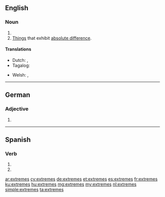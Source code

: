 {{also|extremés|extrêmes}}
==English==

===Noun===
{{head|en|noun plural form}}

# {{plural of|extreme|lang=en}}
# [[things|Things]] that exhibit [[absolute difference]].

====Translations====
{{trans-top|things that exhibit absolute difference}}
* Dutch: {{t+|nl|uitersten|n-p}}, {{t+|nl|extremen|n-p}}
* Tagalog: {{t|tl|mga sukdulan}}
{{trans-mid}}
* Welsh: {{t|cy|begwn}}, {{t|cy|begwn}}
{{trans-bottom}}

----

==German==

===Adjective===
{{head|de|adjective form}}

# {{de-inflected form of|extrem}}

----

==Spanish==

===Verb===
{{head|es|verb form}}

# {{es-verb form of|ending=ar|mood=imperative|sense=negative|pers=2|formal=no|number=singular|extremar}}
# {{es-verb form of|ending=ar|mood=subjunctive|tense=present|pers=2|formal=no|number=singular|extremar}}

[[ar:extremes]]
[[cy:extremes]]
[[de:extremes]]
[[et:extremes]]
[[es:extremes]]
[[fr:extremes]]
[[ku:extremes]]
[[hu:extremes]]
[[mg:extremes]]
[[my:extremes]]
[[nl:extremes]]
[[simple:extremes]]
[[ta:extremes]]